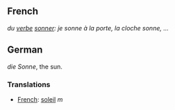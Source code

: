== French ==
''du [[verbe]] [[sonner]]: je sonne à la porte, la cloche sonne, ...''

== German ==
''die Sonne'', the sun.

=== Translations ===

*[[French]]: [[soleil]] ''m''